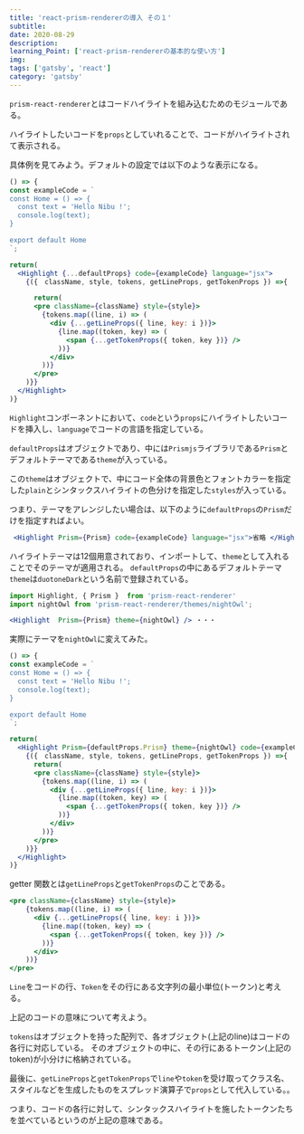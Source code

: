 ---
title: 'react-prism-rendererの導入 その１'
subtitle: 
date: 2020-08-29
description: 
learning_Point: ['react-prism-rendererの基本的な使い方']
img: 
tags: ['gatsby', 'react']
category: 'gatsby'
---

<Title>ハイライトテーマ</Title>

`prism-react-renderer`とはコードハイライトを組み込むためのモジュールである。

ハイライトしたいコードを`props`としていれることで、コードがハイライトされて表示される。

具体例を見てみよう。デフォルトの設定では以下のような表示になる。


```jsx live=true
() => {
const exampleCode = `
const Home = () => {
  const text = 'Hello Nibu !';
  console.log(text);
}  

export default Home
`;　　　

return(
  <Highlight {...defaultProps} code={exampleCode} language="jsx">
    {({　className, style, tokens, getLineProps, getTokenProps }) =>{ 

      return(
      <pre className={className} style={style}>  
        {tokens.map((line, i) => (
          <div {...getLineProps({ line, key: i })}>
            {line.map((token, key) => (
              <span {...getTokenProps({ token, key })} />
            ))}
          </div>
        ))}
      </pre>
    )}}
  </Highlight>
)}

```


`Highlight`コンポーネントにおいて、`code`という`props`にハイライトしたいコードを挿入し、`language`でコードの言語を指定している。

`defaultProps`はオブジェクトであり、中には`Prismjs`ライブラリである`Prism`とデフォルトテーマである`theme`が入っている。

この`theme`はオブジェクトで、中にコード全体の背景色とフォントカラーを指定した`plain`とシンタックスハイライトの色分けを指定した`styles`が入っている。

つまり、テーマをアレンジしたい場合は、以下のように`defaultProps`の`Prism`だけを指定すればよい。

```jsx
 <Highlight Prism={Prism} code={exampleCode} language="jsx">省略 </Highlight>
 ```
 ハイライトテーマは12個用意されており、インポートして、`theme`として入れることでそのテーマが適用される。
 `defaultProps`の中にあるデフォルトテーマ`theme`は`duotoneDark`という名前で登録されている。

 ```jsx
 import Highlight, { Prism }  from 'prism-react-renderer'
 import nightOwl from 'prism-react-renderer/themes/nightOwl';

<Highlight  Prism={Prism} theme={nightOwl} /> ・・・
```
実際にテーマを`nightOwl`に変えてみた。

```jsx live=true
() => {
const exampleCode = `
const Home = () => {
  const text = 'Hello Nibu !';
  console.log(text);
}  

export default Home
`;　　　

return(
  <Highlight Prism={defaultProps.Prism} theme={nightOwl} code={exampleCode} language="jsx">
    {({　className, style, tokens, getLineProps, getTokenProps }) =>{ 
      return(
      <pre className={className} style={style}>  
        {tokens.map((line, i) => (
          <div {...getLineProps({ line, key: i })}>
            {line.map((token, key) => (
              <span {...getTokenProps({ token, key })} />
            ))}
          </div>
        ))}
      </pre>
    )}}
  </Highlight>
)}
```

<Title>getter 関数</Title>

getter 関数とは`getLineProps`と`getTokenProps`のことである。

```jsx
<pre className={className} style={style}>  
    {tokens.map((line, i) => ( 
      <div {...getLineProps({ line, key: i })}>
        {line.map((token, key) => (
          <span {...getTokenProps({ token, key })} />
        ))}
      </div>
    ))}
</pre>
```
`Line`をコードの行、`Token`をその行にある文字列の最小単位(トークン)と考える。

上記のコードの意味について考えよう。

`tokens`はオブジェクトを持った配列で、各オブジェクト(上記のline)はコードの各行に対応している。
そのオブジェクトの中に、その行にあるトークン(上記のtoken)が小分けに格納されている。

最後に、`getLineProps`と`getTokenProps`で`line`や`token`を受け取ってクラス名、スタイルなどを生成したものをスプレッド演算子で`props`として代入している。。

つまり、コードの各行に対して、シンタックスハイライトを施したトークンたちを並べているというのが上記の意味である。
